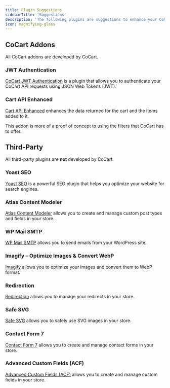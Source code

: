 ```yaml
---
title: Plugin Suggestions
sidebarTitle: 'Suggestions'
description: 'The following plugins are suggestions to enhance your CoCart experience.'
icon: magnifying-glass
---
```



## CoCart Addons

All CoCart addons are developed by CoCart.

### JWT Authentication
[CoCart JWT Authentication](https://wordpress.org/plugins/cocart-jwt-authentication/) is a plugin that allows you to authenticate your CoCart API requests using JSON Web Tokens (JWT).

### Cart API Enhanced
[Cart API Enhanced](https://wordpress.org/plugins/cocart-get-cart-enhanced/) enhances the data returned for the cart and the items added to it.

<Note>
    This addon is more of a proof of concept to using the filters that CoCart has to offer.
</Note>

## Third-Party

All third-party plugins are **not** developed by CoCart.

### Yoast SEO
[Yoast SEO](https://wordpress.org/plugins/wordpress-seo/) is a powerful SEO plugin that helps you optimize your website for search engines.

### Atlas Content Modeler
[Atlas Content Modeler](https://wordpress.org/plugins/atlas-content-modeler/) allows you to create and manage custom post types and fields in your store.

### WP Mail SMTP
[WP Mail SMTP](https://wordpress.org/plugins/wp-mail-smtp/) allows you to send emails from your WordPress site.

### Imagify – Optimize Images & Convert WebP
[Imagify](https://imagify.io/) allows you to optimize your images and convert them to WebP format.

### Redirection
[Redirection](https://wordpress.org/plugins/redirection/) allows you to manage your redirects in your store.

### Safe SVG
[Safe SVG](https://wordpress.org/plugins/safe-svg/) allows you to safely use SVG images in your store.

### Contact Form 7
[Contact Form 7](https://wordpress.org/plugins/contact-form-7/) allows you to create and manage contact forms in your store.

### Advanced Custom Fields (ACF)
[Advanced Custom Fields (ACF)](https://wordpress.org/plugins/advanced-custom-fields/) allows you to create and manage custom fields in your store.

<APISecurity />
